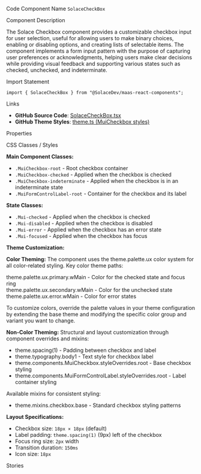 
<Meta of={SolaceCheckBoxStories} />

<Title>Checkbox</Title>

<Description of={SolaceCheckBoxStories} />

<Subtitle>Code Component Name</Subtitle>
`SolaceCheckBox`

<Subtitle>Component Description</Subtitle>

The Solace Checkbox component provides a customizable checkbox input for user selection, useful for allowing users to make binary choices, enabling or disabling options, and creating lists of selectable items. The component implements a form input pattern with the purpose of capturing user preferences or acknowledgments, helping users make clear decisions while providing visual feedback and supporting various states such as checked, unchecked, and indeterminate.

<Subtitle>Import Statement</Subtitle>

```tsx
import { SolaceCheckBox } from "@SolaceDev/maas-react-components";
```

<Subtitle>Links</Subtitle>

- **GitHub Source Code**: [SolaceCheckBox.tsx](https://github.com/SolaceDev/maas-react-components/blob/main/src/components/form/SolaceCheckBox.tsx)
- **GitHub Theme Styles**: <a href="https://github.com/SolaceDev/maas-react-components/blob/main/src/resources/theme.ts#:~:text=MuiCheckbox" target="_blank">theme.ts (MuiCheckbox styles)</a>

<Subtitle>Properties</Subtitle>

<ArgTypes of={SolaceCheckBoxStories} />

<Subtitle>CSS Classes / Styles</Subtitle>

**Main Component Classes:**

- `.MuiCheckbox-root` - Root checkbox container
- `.MuiCheckbox-checked` - Applied when the checkbox is checked
- `.MuiCheckbox-indeterminate` - Applied when the checkbox is in an indeterminate state
- `.MuiFormControlLabel-root` - Container for the checkbox and its label

**State Classes:**

- `.Mui-checked` - Applied when the checkbox is checked
- `.Mui-disabled` - Applied when the checkbox is disabled
- `.Mui-error` - Applied when the checkbox has an error state
- `.Mui-focused` - Applied when the checkbox has focus

**Theme Customization:**

**Color Theming:**
The component uses the theme.palette.ux color system for all color-related styling. Key color theme paths:

<div style={{ display: "flex", alignItems: "center", margin: "8px 0" }}>
	<div
		style={{
			width: "16px",
			height: "16px",
			backgroundColor: "#015B82",
			border: "1px solid rgba(0,0,0,0.2)",
			borderRadius: "3px",
			marginRight: "8px"
		}}
	></div>
	<span>theme.palette.ux.primary.wMain - Color for the checked state and focus ring</span>
</div>
<div style={{ display: "flex", alignItems: "center", margin: "8px 0" }}>
	<div
		style={{
			width: "16px",
			height: "16px",
			backgroundColor: "#8790A0",
			border: "1px solid rgba(0,0,0,0.2)",
			borderRadius: "3px",
			marginRight: "8px"
		}}
	></div>
	<span>theme.palette.ux.secondary.wMain - Color for the unchecked state</span>
</div>
<div style={{ display: "flex", alignItems: "center", margin: "8px 0" }}>
	<div
		style={{
			width: "16px",
			height: "16px",
			backgroundColor: "#E94C4E",
			border: "1px solid rgba(0,0,0,0.2)",
			borderRadius: "3px",
			marginRight: "8px"
		}}
	></div>
	<span>theme.palette.ux.error.wMain - Color for error states</span>
</div>

To customize colors, override the palette values in your theme configuration by extending the base theme and modifying the specific color group and variant you want to change.

**Non-Color Theming:**
Structural and layout customization through component overrides and mixins:

- theme.spacing(1) - Padding between checkbox and label
- theme.typography.body1 - Text style for checkbox label
- theme.components.MuiCheckbox.styleOverrides.root - Base checkbox styling
- theme.components.MuiFormControlLabel.styleOverrides.root - Label container styling

Available mixins for consistent styling:

- theme.mixins.checkbox.base - Standard checkbox styling patterns

**Layout Specifications:**

- Checkbox size: `18px × 18px` (default)
- Label padding: `theme.spacing(1)` (9px) left of the checkbox
- Focus ring size: `2px` width
- Transition duration: `150ms`
- Icon size: `18px`

<Subtitle>Stories</Subtitle>

<CustomStories />
